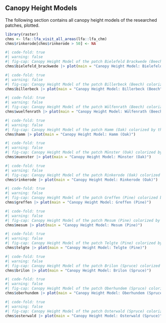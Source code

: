 ## Canopy Height Models

The following section contains all canopy height models of the researched patches, plotted.

```r
library(raster)
chms <- lfa::lfa_visit_all_areas(lfa::lfa_chm)
chms$rinkerode[chms$rinkerode > 50] <- NA
```

```r
#| code-fold: true
#| warning: false
#| fig-cap: Canopy Height Model of the patch Bielefeld Brackwede (Beech) colorized by the canopy height.
chms$bielefeld_brackwede |> plot(main = "Canopy Height Model: Bielefeld Brackwede (Beech")
```

```r
#| code-fold: true
#| warning: false
#| fig-cap: Canopy Height Model of the patch Billerbeck (Beech) colorized by the canopy height.
chms$billerbeck |> plot(main = "Canopy Height Model: Billerbeck (Beech")
```

```r
#| code-fold: true
#| warning: false
#| fig-cap: Canopy Height Model of the patch Wülfenrath (Beech) colorized by the canopy height.
chms$wuelfenrath |> plot(main = "Canopy Height Model: Wülfenrath (Beech")
```

```r
#| code-fold: true
#| warning: false
#| fig-cap: Canopy Height Model of the patch Hamm (Oak) colorized by the canopy height.
chms$hamm |> plot(main = "Canopy Height Model: Hamm (Oak)")
```


```r
#| code-fold: true
#| warning: false
#| fig-cap: Canopy Height Model of the patch Münster (Oak) colorized by the canopy height.
chms$muenster |> plot(main = "Canopy Height Model: Münster (Oak)")
```


```r
#| code-fold: true
#| warning: false
#| fig-cap: Canopy Height Model of the patch Rinkerode (Oak) colorized by the canopy height.
chms$rinkerode |> plot(main = "Canopy Height Model: Rinkerode (Oak)")
```


```r
#| code-fold: true
#| warning: false
#| fig-cap: Canopy Height Model of the patch Greffen (Pine) colorized by the canopy height.
chms$greffen |> plot(main = "Canopy Height Model: Greffen (Pine)")
```


```r
#| code-fold: true
#| warning: false
#| fig-cap: Canopy Height Model of the patch Mesum (Pine) colorized by the canopy height.
chms$mesum |> plot(main = "Canopy Height Model: Mesum (Pine)")
```


```r
#| code-fold: true
#| warning: false
#| fig-cap: Canopy Height Model of the patch Telgte (Pine) colorized by the canopy height.
chms$telgte |> plot(main = "Canopy Height Model: Telgte (Pine)")
```


```r
#| code-fold: true
#| warning: false
#| fig-cap: Canopy Height Model of the patch Brilon (Spruce) colorized by the canopy height.
chms$brilon |> plot(main = "Canopy Height Model: Brilon (Spruce)")
```


```r
#| code-fold: true
#| warning: false
#| fig-cap: Canopy Height Model of the patch Oberhundem (Spruce) colorized by the canopy height.
chms$oberhundem |> plot(main = "Canopy Height Model: Oberhundem (Spruce)")
```


```r
#| code-fold: true
#| warning: false
#| fig-cap: Canopy Height Model of the patch Osterwald (Spruce) colorized by the canopy height.
chms$osterwald |> plot(main = "Canopy Height Model: Osterwald (Spruce)")
```
